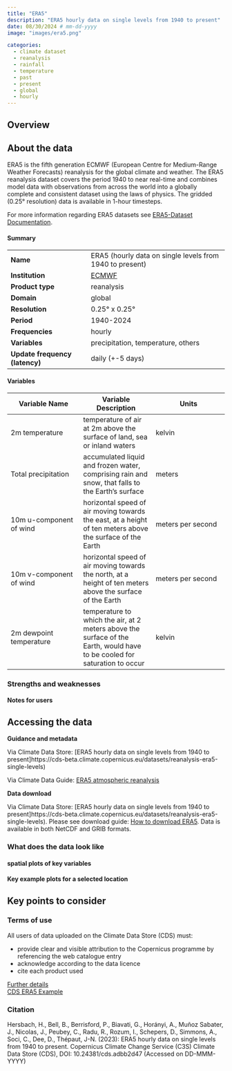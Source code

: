 ```yaml
---
title: "ERA5"
description: "ERA5 hourly data on single levels from 1940 to present"
date: 08/30/2024 # mm-dd-yyyy
image: "images/era5.png"

categories:
  - climate dataset
  - reanalysis
  - rainfall
  - temperature
  - past
  - present
  - global
  - hourly
---
```


::: {.page-tabs .panel-tabset}


## Overview

<h2>About the data</h2>

ERA5 is the fifth generation ECMWF (European Centre for Medium-Range Weather Forecasts) reanalysis for the global climate and weather. The ERA5 reanalysis dataset covers the period 1940 to near real-time and combines model data with observations from across the world into a globally complete and consistent dataset using the laws of physics. The gridded (0.25° resolution) data is available in 1-hour timesteps.

For more information regarding ERA5 datasets see [ERA5-Dataset Documentation](https://confluence.ecmwf.int/display/CKB/ERA5).

#### Summary

| | |
--- | --- |
| **Name** | ERA5 (hourly data on single levels from 1940 to present) |
| **Institution** | [ECMWF](https://www.ecmwf.int/) |
| **Product type** | reanalysis |
| **Domain** | global |
| **Resolution** |   0.25° x 0.25° |
| **Period** | 1940-2024 |
| **Frequencies** | hourly |
| **Variables** | precipitation, temperature, others  |
| **Update frequency (latency)** | daily (+-5 days) |

#### Variables

|  **Variable Name**   |  **Variable Description**  |  **Units**  |
--- | --- | --- |
| 2m temperature |  temperature of air at 2m above the surface of land, sea or inland waters |  kelvin |
| Total precipitation | accumulated liquid and frozen water, comprising rain and snow, that falls to the Earth's surface | meters |
| 10m u-component of wind | horizontal speed of air moving towards the east, at a height of ten meters above the surface of the Earth | meters per second |
| 10m v-component of wind | horizontal speed of air moving towards the north, at a height of ten meters above the surface of the Earth | meters per second |
| 2m dewpoint temperature |   temperature to which the air, at 2 meters above the surface of the Earth, would have to be cooled for saturation to occur |  kelvin |

### Strengths and weaknesses

#### Notes for users

<h2>Accessing the data</h2>

**Guidance and metadata**

Via Climate Data Store: [ERA5 hourly data on single levels from 1940 to present]https://cds-beta.climate.copernicus.eu/datasets/reanalysis-era5-single-levels)

Via Climate Data Guide: [ERA5 atmospheric reanalysis](https://climatedataguide.ucar.edu/climate-data/era5-atmospheric-reanalysis)

**Data download**

Via Climate Data Store: [ERA5 hourly data on single levels from 1940 to present]https://cds-beta.climate.copernicus.eu/datasets/reanalysis-era5-single-levels). Please see download guide: [How to download ERA5](https://confluence.ecmwf.int/display/CKB/How+to+download+ERA5). Data is available in both NetCDF and GRIB formats.

### What does the data look like

#### spatial plots of key variables

#### Key example plots for a selected location

<h2>Key points to consider</h2>

### Terms of use

All users of data uploaded on the Climate Data Store (CDS) must:

- provide clear and visible attribution to the Copernicus programme by referencing the web catalogue entry
- acknowledge according to the data licence
- cite each product used

[Further details](https://confluence.ecmwf.int/display/CKB/How+to+acknowledge+and+cite+a+Climate+Data+Store+%28CDS%29+catalogue+entry+and+the+data+published+as+part+of+it)  
[CDS ERA5 Example](https://cds.climate.copernicus.eu/api/v2/terms/static/licence-to-use-copernicus-products.pdf)

### Citation

Hersbach, H., Bell, B., Berrisford, P., Biavati, G., Horányi, A., Muñoz Sabater, J., Nicolas, J., Peubey, C., Radu, R., Rozum, I., Schepers, D., Simmons, A., Soci, C., Dee, D., Thépaut, J-N. (2023): ERA5 hourly data on single levels from 1940 to present. Copernicus Climate Change Service (C3S) Climate Data Store (CDS), DOI: 10.24381/cds.adbb2d47 (Accessed on DD-MMM-YYYY)

:::
